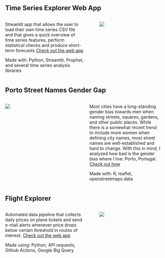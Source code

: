 
<!-- --- -->
<!-- title: "Projects" -->
<!-- listing: -->
<!--   contents: projects -->
<!--   sort: "date desc" -->
<!--   type: grid -->
<!--   categories: true -->
<!--   sort-ui: false -->
<!--   filter-ui: false -->
<!-- page-layout: full -->
<!-- title-block-banner: true -->
<!-- --- -->

## Time Series Explorer Web App

::: columns
::: {.column width="55%"}
Streamlit app that allows the user to load their own time series CSV file and that gives a quick overview of time series features, perform statistical checks and produce short-term forecasts [Check out the web app](https://egcvjidpswxzp7p3ictpax.streamlit.app/){target="_blank"}

Made with: Python, Streamlit, Prophet, and several time series analysis libraries
:::

::: {.column width="2%"}
:::

::: {.column width="43%"}
![](images/forecast_prophet.png)
:::
:::


## Porto Street Names Gender Gap

::: columns
::: {.column width="48%"}
![](images/porto_street_names.png)
:::

::: {.column width="2%"}
:::

::: {.column width="50%"}
Most cities have a long-standing gender bias towards men when naming streets, squares, gardens, and other public places. While there is a somewhat recent trend to include more women when defining city names, most street names are well-established and hard to change. With this in mind, I analyzed how bad is the gender bias where I live: Porto, Portugal. [Check out how](https://github.com/rafabelokurows/porto-street-gender-bias){target="_blank"}

Made with: 
R, leaflet, openstreetmaps data
:::
:::

## Flight Explorer

::: columns
::: {.column width="55%"}
Automated data pipeline that collects daily prices on plane tickets and send e-mail alerts whenever price drops below certain threshold in routes of interest.  [Check out the web app](https://egcvjidpswxzp7p3ictpax.streamlit.app/){target="_blank"}

Made using: Python, API requests, Github Actions, Google Big Query
:::

::: {.column width="2%"}
:::

::: {.column width="43%"}
![](images/flights.jpeg)
:::
:::
